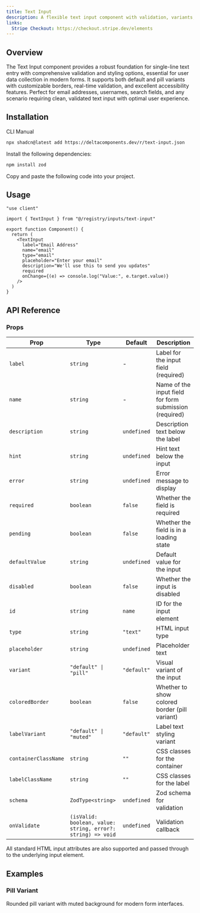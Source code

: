```yaml
---
title: Text Input
description: A flexible text input component with validation, variants, and Zod integration for modern forms.
links:
  Stripe Checkout: https://checkout.stripe.dev/elements
---
```


<ComponentPreview name="text-input-demo" />

## Overview

The Text Input component provides a robust foundation for single-line text entry with comprehensive validation and styling options, essential for user data collection in modern forms. It supports both default and pill variants with customizable borders, real-time validation, and excellent accessibility features. Perfect for email addresses, usernames, search fields, and any scenario requiring clean, validated text input with optimal user experience.

## Installation

<Tabs defaultValue="cli">

<TabsList>
  <TabsTrigger value="cli">CLI</TabsTrigger>
  <TabsTrigger value="manual">Manual</TabsTrigger>
</TabsList>

<TabsContent value="cli">

```bash
npx shadcn@latest add https://deltacomponents.dev/r/text-input.json
```

</TabsContent>

<TabsContent value="manual">

<Steps>

<Step>Install the following dependencies:</Step>

```bash
npm install zod
```

<Step>Copy and paste the following code into your project.</Step>

<ComponentSource name="text-input" />

</Steps>

</TabsContent>

</Tabs>

## Usage

```tsx
"use client"

import { TextInput } from "@/registry/inputs/text-input"

export function Component() {
  return (
    <TextInput
      label="Email Address"
      name="email"
      type="email"
      placeholder="Enter your email"
      description="We'll use this to send you updates"
      required
      onChange={(e) => console.log("Value:", e.target.value)}
    />
  )
}
```

## API Reference

### Props

<div className="overflow-x-auto">

| Prop                 | Type                                                        | Default     | Description                                            |
| -------------------- | ----------------------------------------------------------- | ----------- | ------------------------------------------------------ |
| `label`              | `string`                                                    | -           | Label for the input field (required)                   |
| `name`               | `string`                                                    | -           | Name of the input field for form submission (required) |
| `description`        | `string`                                                    | `undefined` | Description text below the label                       |
| `hint`               | `string`                                                    | `undefined` | Hint text below the input                              |
| `error`              | `string`                                                    | `undefined` | Error message to display                               |
| `required`           | `boolean`                                                   | `false`     | Whether the field is required                          |
| `pending`            | `boolean`                                                   | `false`     | Whether the field is in a loading state                |
| `defaultValue`       | `string`                                                    | `undefined` | Default value for the input                            |
| `disabled`           | `boolean`                                                   | `false`     | Whether the input is disabled                          |
| `id`                 | `string`                                                    | `name`      | ID for the input element                               |
| `type`               | `string`                                                    | `"text"`    | HTML input type                                        |
| `placeholder`        | `string`                                                    | `undefined` | Placeholder text                                       |
| `variant`            | `"default" \| "pill"`                                       | `"default"` | Visual variant of the input                            |
| `coloredBorder`      | `boolean`                                                   | `false`     | Whether to show colored border (pill variant)          |
| `labelVariant`       | `"default" \| "muted"`                                      | `"default"` | Label text styling variant                             |
| `containerClassName` | `string`                                                    | `""`        | CSS classes for the container                          |
| `labelClassName`     | `string`                                                    | `""`        | CSS classes for the label                              |
| `schema`             | `ZodType<string>`                                           | `undefined` | Zod schema for validation                              |
| `onValidate`         | `(isValid: boolean, value: string, error?: string) => void` | `undefined` | Validation callback                                    |

</div>

All standard HTML input attributes are also supported and passed through to the underlying input element.

## Examples

### Pill Variant

Rounded pill variant with muted background for modern form interfaces.

<ComponentPreview name="text-input-pill-demo" />
